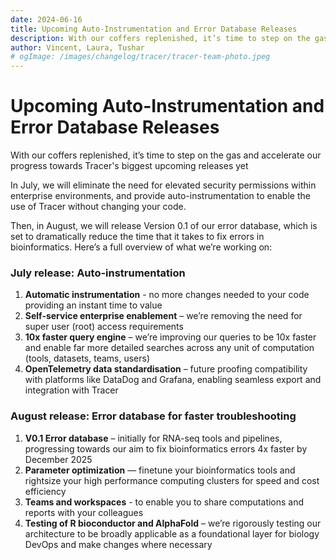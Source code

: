 ```yaml
---
date: 2024-06-16
title: Upcoming Auto-Instrumentation and Error Database Releases
description: With our coffers replenished, it’s time to step on the gas and accelerate our progress towards Tracer's biggest upcoming releases yet
author: Vincent, Laura, Tushar
# ogImage: /images/changelog/tracer/tracer-team-photo.jpeg
---
```


# Upcoming Auto-Instrumentation and Error Database Releases

With our coffers replenished, it’s time to step on the gas and accelerate our progress towards Tracer's biggest upcoming releases yet

In July, we will eliminate the need for elevated security permissions within enterprise environments, and provide auto-instrumentation to enable the use of Tracer without changing your code.

Then, in August, we will release Version 0.1 of our error database, which is set to dramatically reduce the time that it takes to fix errors in bioinformatics. Here’s a full overview of what we’re working on:

### July release: Auto-instrumentation

1. **Automatic instrumentation** - no more changes needed to your code providing an instant time to value
2. **Self-service enterprise enablement** – we’re removing the need for super user (root) access requirements
3. **10x faster query engine** – we’re improving our queries to be 10x faster and enable far more detailed searches across any unit of computation (tools, datasets, teams, users)
4. **OpenTelemetry data standardisation** – future proofing compatibility with platforms like DataDog and Grafana, enabling seamless export and integration with Tracer

### August release: Error database for faster troubleshooting

1. **V0.1 Error database** – initially for RNA-seq tools and pipelines, progressing towards our aim to fix bioinformatics errors 4x faster by December 2025
2. **Parameter optimization** — finetune your bioinformatics tools and rightsize your high performance computing clusters for speed and cost efficiency
3. **Teams and workspaces** - to enable you to share computations and reports with your colleagues
4. **Testing of R bioconductor and AlphaFold** – we’re rigorously testing our architecture to be broadly applicable as a foundational layer for biology DevOps and make changes where necessary
